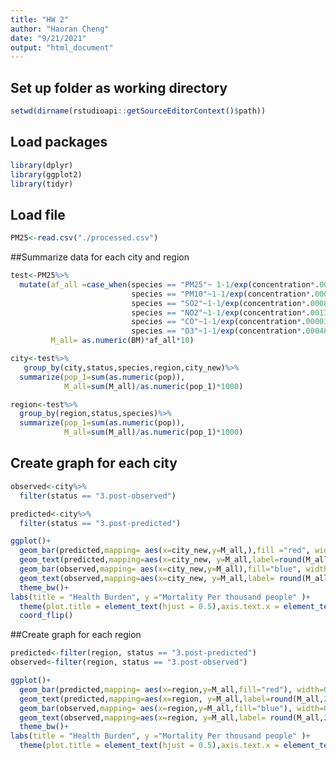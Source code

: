 ```yaml
---
title: "HW 2"
author: "Haoran Cheng"
date: "9/21/2021"
output: "html_document"
---
```

## Set up folder as working directory
```r
setwd(dirname(rstudioapi::getSourceEditorContext()$path))
```

## Load packages
```r
library(dplyr)
library(ggplot2)
library(tidyr)
```

## Load file
```r
PM25<-read.csv("./processed.csv")
```


##Summarize data for each city and region
```r
test<-PM25%>%
  mutate(af_all =case_when(species == "PM25"~ 1-1/exp(concentration*.00032),
                           species == "PM10"~1-1/exp(concentration*.00038),
                           species == "SO2"~1-1/exp(concentration*.00081*2.62),
                           species == "NO2"~1-1/exp(concentration*.0013*1.88),
                           species == "CO"~1-1/exp(concentration*.000037*1.145),
                           species == "O3"~1-1/exp(concentration*.00048*2)),
         M_all= as.numeric(BM)*af_all*10)

city<-test%>%  
   group_by(city,status,species,region,city_new)%>%
  summarize(pop_1=sum(as.numeric(pop)),
            M_all=sum(M_all)/as.numeric(pop_1)*1000)

region<-test%>%
  group_by(region,status,species)%>%
  summarize(pop_1=sum(as.numeric(pop)),
            M_all=sum(M_all)/as.numeric(pop_1)*1000)
```

## Create graph for each city
```r
observed<-city%>%
  filter(status == "3.post-observed")

predicted<-city%>%
  filter(status == "3.post-predicted")

ggplot()+
  geom_bar(predicted,mapping= aes(x=city_new,y=M_all,),fill ="red", width=0.3,position = position_stack(),stat = "identity")+
  geom_text(predicted,mapping=aes(x=city_new, y=M_all,label=round(M_all,2),group=species), position=position_stack(vjust= .5),size=2)+
  geom_bar(observed,mapping= aes(x=city_new,y=M_all),fill="blue", width=0.3,position = position_stack(),stat = "identity")+
  geom_text(observed,mapping=aes(x=city_new, y=M_all,label= round(M_all,2),group=species), position=position_stack(vjust=.5),size=2)+
  theme_bw()+
labs(title = "Health Burden", y ="Mortality Per thousand people" )+ 
  theme(plot.title = element_text(hjust = 0.5),axis.text.x = element_text(vjust = 0.5, hjust=1))+
  coord_flip()


```

##Create graph for each region
```r
predicted<-filter(region, status == "3.post-predicted")
observed<-filter(region, status == "3.post-observed")

ggplot()+
  geom_bar(predicted,mapping= aes(x=region,y=M_all,fill="red"), width=0.6,position = position_stack(),stat = "identity")+
  geom_text(predicted,mapping=aes(x=region, y=M_all,label=round(M_all,2),group=species), position=position_stack(vjust= .5),size=2.5)+
  geom_bar(observed,mapping= aes(x=region,y=M_all,fill="blue"), width=0.6,position = position_stack(),stat = "identity")+
  geom_text(observed,mapping=aes(x=region, y=M_all,label= round(M_all,2),group=species), position=position_stack(vjust=.5),size=2.5)+
  theme_bw()+
labs(title = "Health Burden", y ="Mortality Per thousand people" )+ 
  theme(plot.title = element_text(hjust = 0.5),axis.text.x = element_text(angle = 90, vjust = 0.5, hjust=1))

```



